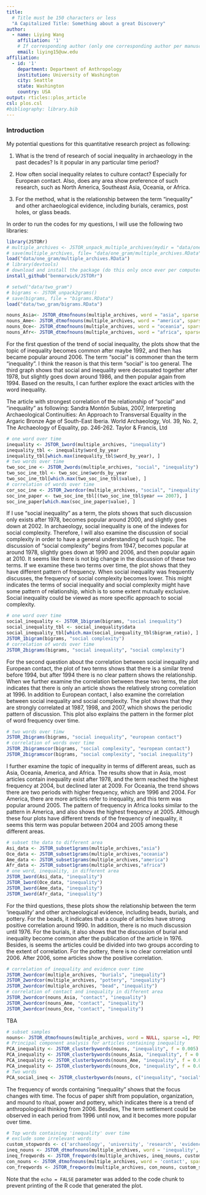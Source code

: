 ```yaml
---
title:
  # Title must be 150 characters or less
  "A Capitalized Title: Something about a great Discovery"
author:
  - name: Liying Wang
    affiliation: '1'
    # If corresponding author (only one corresponding author per manuscript)
    email: liying15@uw.edu
affiliation:
  - id: '1'
    department: Department of Anthropology
    institution: University of Washington
    city: Seattle
    state: Washington
    country: USA
output: rticles::plos_article
csl: plos.csl
#bibliography: library.bib
---
```

### Introduction

My potential questions for this quantitative research project as following:

1. What is the trend of research of social inequality in archaeology in the past decades? Is it popular in any particular time period?

2. How often social inequality relates to culture contact? Especially for European contact. Also, does any area show preference of such research, such as North America, Southeast Asia, Oceania, or Africa.    

3. For the method, what is the relationship between the term "inequality" and other archaeological evidence, including burials, ceramics, post holes, or glass beads.

In order to run the codes for my questions, I will use the following two libraries: 

```r
library(JSTORr)
# multiple_archives <- JSTOR_unpack_multiple_archives(mydir = "data/one_gram")
# save(multiple_archives, file= "data/one_gram/multiple_archives.RData" 
load("data/one_gram/multiple_archives.RData")
# library(devtools)
# download and install the package (do this only once ever per computer)
install_github("benmarwick/JSTORr")
```

```r
# setwd("data/two_gram")
# bigrams <- JSTOR_unpack2grams()
# save(bigrams, file = "bigrams.RData")
load("data/two_gram/bigrams.RData")
```

```r
nouns_Asia<- JSTOR_dtmofnouns(multiple_archives, word = "asia", sparse =1, POStag = TRUE)
nouns_Ame<- JSTOR_dtmofnouns(multiple_archives, word = "america", sparse =1, POStag = TRUE)
nouns_Oce<- JSTOR_dtmofnouns(multiple_archives, word = "oceania", sparse =1, POStag = TRUE)
nouns_Afr<- JSTOR_dtmofnouns(multiple_archives, word = "africa", sparse =1, POStag = TRUE)
```

For the first question of the trend of social inequality, the plots show that the topic of inequality becomes common after maybe 1992, and then has became popular around 2006. The term "social" is commoner than the term "inequality". I think the reason is that this term "social" is too general. The third graph shows that social and inequality were decussated together after 1978, but slightly goes down around 1986, and then popular again from 1994. Based on the results, I can further explore the exact articles with the word inequality.  

The article with strongest correlation of the relationship of "social" and "inequality" as following:
Sandra Montón Subías, 2007, Interpreting Archaeological Continuities: An Approach to Transversal Equality in the Argaric Bronze Age of South-East Iberia. World Archaeology, Vol. 39, No. 2, The Archaeology of Equality, pp. 246-262. Taylor & Francis, Ltd 

```r
# one word over time
inequality <- JSTOR_1word(multiple_archives, "inequality")
inequality_tbl <- inequality$word_by_year
inequality_tbl[which.max(inequality_tbl$word_by_year), ]
# two words over time
two_soc_ine <- JSTOR_2words(multiple_archives, "social", "inequality")
two_soc_ine_tbl <- two_soc_ine$words_by_year
two_soc_ine_tbl[which.max(two_soc_ine_tbl$value), ]
# correlation of words over time
cor_soc_ine <- JSTOR_2wordcor(multiple_archives, "social", "inequality")
soc_ine_paper <- two_soc_ine_tbl[(two_soc_ine_tbl$year == 2007), ]
soc_ine_paper[which.max(soc_ine_paper$value), ]
```

If I use "social inequality" as a term, the plots shows that such discussion only exists after 1978, becomes popular around 2000, and slightly goes down at 2002. In archaeology, social inequality is one of the indexes for social complexity. Therefore, I will also examine the discussion of social complexity in order to have a general understanding of such topic. The discussion of "social complexity" begins from 1947, becomes popular at around 1978, slightly goes down at 1990 and 2006, and then popular again at 2010. It seems like there is not big change in the discussion of these two terms. If we examine these two terms over time, the plot shows that they have different pattern of frequency. When social inequality was frequently discusses, the frequency of social complexity becomes lower. This might indicates the terms of social inequality and social complexity might have some pattern of relationship, which is to some extent mutually exclusive. Social inequality could be viewed as more specific approach to social complexity. 

```r
# one word over time
social_inequality <- JSTOR_1bigram(bigrams, "social inequality")
social_inequality_tbl <- social_inequality$data
social_inequality_tbl[which.max(social_inequality_tbl$bigram_ratio), ]
JSTOR_1bigram(bigrams, "social complexity")
# correlation of words over time
JSTOR_2bigrams(bigrams, "social inequality", "social complexity")
```

For the second question about the correlation between social inequality and European contact, the plot of two terms shows that there is a similar trend before 1994, but after 1994 there is no clear pattern shows the relationship. When we further examine the correlation between these two terms, the plot indicates that there is only an article shows the relatively strong correlation at 1996. In addition to European contact, I also examine the correlation between social inequality and social complexity. The plot shows that they are strongly correlated at 1987, 1998, and 2007, which shows the periodic pattern of discussion. This plot also explains the pattern in the former plot of word frequency over time.

```r
# two words over timw
JSTOR_2bigrams(bigrams, "social inequality", "european contact")
# correlation of words over time
JSTOR_2bigramscor(bigrams, "social complexity", "european contact")
JSTOR_2bigramscor(bigrams, "social complexity", "social inequality")
```

I further examine the topic of inequality in terms of different areas, such as Asia, Oceania, America, and Africa. The results show that in Asia, most articles contain inequality exist after 1978, and the term reached the highest frequency at 2004, but declined later at 2009. For Oceania, the trend shows there are two periods with higher frequency, which are 1996 and 2004. For America, there are more articles refer to inequality, and this term was popular around 2005. The pattern of frequency in Africa looks similar to the pattern in America, and also shows the highest frequency at 2005. Although these four plots have different trends of the frequency of inequality, it seems this term was popular between 2004 and 2005 among these different areas.   

```r
# subset the data to different area
Asi_data <- JSTOR_subset1grams(multiple_archives,"asia")
Oce_data <- JSTOR_subset1grams(multiple_archives,"oceania")
Ame_data <- JSTOR_subset1grams(multiple_archives,"america")
Afr_data <- JSTOR_subset1grams(multiple_archives,"africa")
# one word, inequality, in different area
JSTOR_1word(Asi_data, "inequality")
JSTOR_1word(Oce_data, "inequality")
JSTOR_1word(Ame_data, "inequality")
JSTOR_1word(Afr_data, "inequality")
```

For the third questions, these plots show the relationship between the term 'inequality' and other archaeological evidence, including beads, burials, and pottery. For the beads, it indicates that a couple of articles have strong positive correlation around 1990. In addition, there is no much discussion until 1976. For the burials, it also shows that the discussion of burial and inequality become common after the publication of the article in 1976. Besides, is seems the articles could be divided into two groups according to the extent of correlation. For the pottery, there is no clear correlation until 2006. After 2006, some articles show the positive correlation. 

```r
# correlation of inequality and evidence over time
JSTOR_2wordcor(multiple_archives, "burials", "inequality")
JSTOR_2wordcor(multiple_archives, "pottery", "inequality")
JSTOR_2wordcor(multiple_archives, "bead", "inequality")
# correlation of contact and inequality in different area
JSTOR_2wordcor(nouns_Asia, "contact", "inequality")
JSTOR_2wordcor(nouns_Ame, "contact", "inequality")
JSTOR_2wordcor(nouns_Oce, "contact", "inequality")
```

TBA

```r
# subset samples
nouns<- JSTOR_dtmofnouns(multiple_archives, word = NULL, sparse =1, POStag = TRUE)
# Principal component analysis for articles containing inequality
PCA_inequality <- JSTOR_clusterbywords(nouns, "inequality", f = 0.005)
PCA_inequality <- JSTOR_clusterbywords(nouns_Asia, "inequality", f = 0.005)
PCA_inequality <- JSTOR_clusterbywords(nouns_Ame, "inequality", f = 0.005)
PCA_inequality <- JSTOR_clusterbywords(nouns_Oce, "inequality", f = 0.005)
# Two words
PCA_social_ineq <- JSTOR_clusterbywords(nouns, c("inequality", "social"), f = 0.005)
```

The frequency of words containing “inequality” shows that the focus changes with time. The focus of paper shift from population, organization, and mound to ritual, power and pottery, which indicates there is a trend of anthropological thinking from 2006. Besdies, The term settlement could be observed in each period from 1996 until now, and it becomes more popular over time. 

```r
# Top words containing 'inequality' over time
# exclude some irrelevant words
custom_stopwords <- c('archaeology', 'university', 'research', 'evidence', 'journal', 'world', 'site', 'cambridge', 'archaeol', 'area', 'region', 'period', 'analysis', 'anthropology', 'springer', 'production', 'figure', 'work', 'world', 'concept', 'human', 'middle', 'altamira', 'culture', 'record', 'citation', 'discipline', 'author', 'proportion', 'literature', 'report', 'approach', 'cambridge' )
ineq_nouns <- JSTOR_dtmofnouns(multiple_archives, word = 'inequality', sparse =1, POStag = TRUE)
ineq_freqwords <- JSTOR_freqwords(multiple_archives, ineq_nouns, custom_stopwords, n = 5)
con_nouns <- JSTOR_dtmofnouns(multiple_archives, word = 'contact', sparse =1, POStag = TRUE)
con_freqwords <- JSTOR_freqwords(multiple_archives, con_nouns, custom_stopwords, n = 10)
```

################################################################

Note that the `echo = FALSE` parameter was added to the code chunk to prevent printing of the R code that generated the plot.